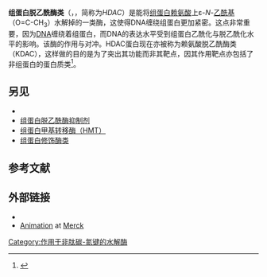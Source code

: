 {{enzyme
| Name = 组蛋白脱乙酰酶
| EC_number = 3.5.1.98
| CAS_number = 9076-57-7
| IUBMB_EC_number = 3/5/1/98
| GO_code = 0046970
| image = 2vqj.png
| width = 
| caption = 人类[[HDAC4|组蛋白脱乙酰酶4]]的催化结构域，结合了抑制剂。[[蛋白质数据库|PDB]]基于{{PDBe|2vqj}}渲染<ref>{{cite journal|title=Structural and functional analysis of the human HDAC4 catalytic domain reveals a regulatory structural zinc-binding domain|pages=26694–26704|issn=0021-9258|journal=The Journal of Biological Chemistry|volume=283|issue=39|date=2008-09-26|doi=10.1074/jbc.M803514200|url=https://www.ncbi.nlm.nih.gov/pubmed/18614528|accessdate=2019-02-12|author=Matthew J. Bottomley, Paola Lo Surdo, Paolo Di Giovine, Agostino Cirillo, Rita Scarpelli, Federica Ferrigno, Philip Jones, Petra Neddermann, Raffaele De Francesco, Christian Steinkühler, Paola Gallinari, Andrea Carfí|pmid=18614528|pmc=PMC3258910}}</ref>。
}}
{{Pfam_box 
| Symbol = Hist_deacetyl 
| Name = 组蛋白脱乙酰酶超家族
| image = 
| width = 
| caption = 
| Pfam= PF00850
| InterPro= IPR000286
| SMART= 
| Prosite =          
| SCOP = 1c3s
| TCDB = 
| OPM family= 
| OPM protein= 
}} 
'''组蛋白脱乙酰酶类'''（{{lang-en|Histone deacetylases}}，{{EC number|3.5.1.98}}，简称为''HDAC''）是能将[[组蛋白|组蛋白]][[赖氨酸|赖氨酸]]上ε-''N''-[[乙酰基|乙酰基]]（O=C-CH<sub>3</sub>）水解掉的一类酶，这使得DNA缠绕组蛋白更加紧密。这点非常重要，因为[[DNA|DNA]]缠绕着组蛋白，而DNA的表达水平受到组蛋白乙酰化与脱乙酰化水平的影响。该酶的作用与{{le|组蛋白乙酰转移酶|Histone acetyltransferase|组蛋白乙酰转移酶（HAT）}}对冲。HDAC蛋白现在亦被称为赖氨酸脱乙酰酶类（KDAC），这样做的目的是为了突出其功能而非其靶点，因其作用靶点亦包括了非组蛋白的蛋白质类<ref name="pmid19608861">{{cite journal | author = Choudhary C | title = Lysine acetylation targets protein complexes and co-regulates major cellular functions | journal = Science | volume = 325 | issue = 5942 | pages = 834–40 | pmid = 19608861 | doi = 10.1126/science.1175371 | url = http://www.sciencemag.org/cgi/content/full/325/5942/834 | issn = 1095-9203 | author-separator = , | display-authors = 1 | last2 = Kumar | first2 = C. | last3 = Gnad | first3 = F. | last4 = Nielsen | first4 = M. L. | last5 = Rehman | first5 = M. | last6 = Walther | first6 = T. C. | last7 = Olsen | first7 = J. V. | last8 = Mann | first8 = M. |date=August 2009}}</ref>。

==另见==
*{{le|组蛋白乙酰转移酶|Histone acetyltransferase|组蛋白乙酰转移酶（HAT）}}
*[[组蛋白脱乙酰酶抑制剂|组蛋白脱乙酰酶抑制剂]]
*[[组蛋白甲基转移酶|组蛋白甲基转移酶（HMT）]]
*[[组蛋白修饰酶类|组蛋白修饰酶类]]

==参考文献==
{{Reflist|2}}

==外部链接==
* {{MeshName|Histone+deacetylase}}
* [https://web.archive.org/web/20070929235728/http://www.targethdac.com/hdac/targethdac/histone_deacetylase/index.jsp?WT.srch=1&WT.mc_id=ZL016 Animation] at [[Merck_&_Co.|Merck]]

{{碳-氮非肽水解酶}}
{{转录}}

[[Category:作用于非肽碳-氮键的水解酶|Category:作用于非肽碳-氮键的水解酶]]